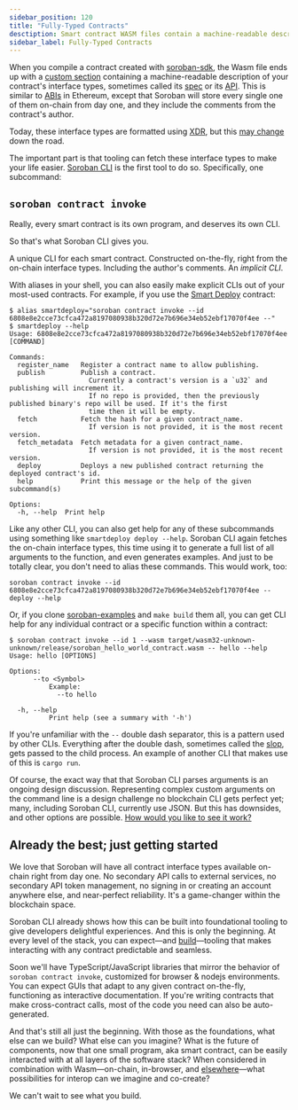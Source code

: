 ```yaml
---
sidebar_position: 120
title: "Fully-Typed Contracts"
desctiption: Smart contract WASM files contain a machine-readable description of the interface type.
sidebar_label: Fully-Typed Contracts
---
```


<head>
  <title>
    Smart contract WASM files contain a machine-readable description of the
    interface type.
  </title>
  <meta charSet="utf-8" />
  <meta
    property="og:title"
    content="Smart contract WASM files contain a machine-readable description of the interface type."
  />
  <meta
    property="og:description"
    content="All smart contract interface types will be available on-chain right away with no secondary API calls to external services, no secondary API management, and more."
  />
  <link
    rel="canonical"
    href="https://soroban.stellar.org/docs/soroban-internals/fully-typed-contracts"
  />
</head>

When you compile a contract created with [soroban-sdk](../resources/sdks/write-contracts.mdx#soroban-rust-sdk), the Wasm file ends up with a [custom section](https://webassembly.github.io/spec/core/appendix/custom.html) containing a machine-readable description of your contract's interface types, sometimes called its [spec](https://github.com/stellar/rs-soroban-sdk/tree/main/soroban-spec) or its [API](https://github.com/stellar/soroban-docs/pull/381#issuecomment-1507283476). This is similar to [ABIs](https://www.quicknode.com/guides/ethereum-development/smart-contracts/what-is-an-abi/) in Ethereum, except that Soroban will store every single one of them on-chain from day one, and they include the comments from the contract's author.

Today, these interface types are formatted using [XDR](https://developers.stellar.org/docs/encyclopedia/xdr), but this [may change](https://github.com/stellar/rs-soroban-sdk/issues/683) down the road.

The important part is that tooling can fetch these interface types to make your life easier. [Soroban CLI](../resources/soroban-cli.mdx) is the first tool to do so. Specifically, one subcommand:

## `soroban contract invoke`

Really, every smart contract is its own program, and deserves its own CLI.

So that's what Soroban CLI gives you.

A unique CLI for each smart contract. Constructed on-the-fly, right from the on-chain interface types. Including the author's comments. An _implicit CLI_.

With aliases in your shell, you can also easily make explicit CLIs out of your most-used contracts. For example, if you use the [Smart Deploy](https://communityfund.stellar.org/projects/smart-deploy-scf-13) contract:

```text
$ alias smartdeploy="soroban contract invoke --id 6808e8e2cce73cfca472a8197080938b320d72e7b696e34eb52ebf17070f4ee --"
$ smartdeploy --help
Usage: 6808e8e2cce73cfca472a8197080938b320d72e7b696e34eb52ebf17070f4ee [COMMAND]

Commands:
  register_name   Register a contract name to allow publishing.
  publish         Publish a contract.
                    Currently a contract's version is a `u32` and publishing will increment it.
                    If no repo is provided, then the previously published binary's repo will be used. If it's the first
                    time then it will be empty.
  fetch           Fetch the hash for a given contract_name.
                    If version is not provided, it is the most recent version.
  fetch_metadata  Fetch metadata for a given contract_name.
                    If version is not provided, it is the most recent version.
  deploy          Deploys a new published contract returning the deployed contract's id.
  help            Print this message or the help of the given subcommand(s)

Options:
  -h, --help  Print help
```

Like any other CLI, you can also get help for any of these subcommands using something like `smartdeploy deploy --help`. Soroban CLI again fetches the on-chain interface types, this time using it to generate a full list of all arguments to the function, and even generates examples. And just to be totally clear, you don't need to alias these commands. This would work, too:

    soroban contract invoke --id 6808e8e2cce73cfca472a8197080938b320d72e7b696e34eb52ebf17070f4ee -- deploy --help

Or, if you clone [soroban-examples](https://github.com/stellar/soroban-examples) and `make build` them all, you can get CLI help for any individual contract or a specific function within a contract:

```text
$ soroban contract invoke --id 1 --wasm target/wasm32-unknown-unknown/release/soroban_hello_world_contract.wasm -- hello --help
Usage: hello [OPTIONS]

Options:
      --to <Symbol>
          Example:
            --to hello

  -h, --help
          Print help (see a summary with '-h')
```

If you're unfamiliar with the `--` double dash separator, this is a pattern used by other CLIs. Everything after the double dash, sometimes called the [slop](https://github.com/clap-rs/clap/issues/971), gets passed to the child process. An example of another CLI that makes use of this is `cargo run`.

Of course, the exact way that that Soroban CLI parses arguments is an ongoing design discussion. Representing complex custom arguments on the command line is a design challenge no blockchain CLI gets perfect yet; many, including Soroban CLI, currently use JSON. But this has downsides, and other options are possible. [How would you like to see it work?](https://docs.google.com/document/d/1LASaLyxIA2-YqLnn2NqI5NZGnEmdzx9lLh-j7n0-i4A/edit#)

## Already the best; just getting started

We love that Soroban will have all contract interface types available on-chain right from day one. No secondary API calls to external services, no secondary API token management, no signing in or creating an account anywhere else, and near-perfect reliability. It's a game-changer within the blockchain space.

Soroban CLI already shows how this can be built into foundational tooling to give developers delightful experiences. And this is only the beginning. At every level of the stack, you can expect—and [build](https://stellar.org/foundation/grants-and-funding)—tooling that makes interacting with any contract predictable and seamless.

Soon we'll have TypeScript/JavaScript libraries that mirror the behavior of `soroban contract invoke`, customized for browser & nodejs environments. You can expect GUIs that adapt to any given contract on-the-fly, functioning as interactive documentation. If you're writing contracts that make cross-contract calls, most of the code you need can also be auto-generated.

And that's still all just the beginning. With those as the foundations, what else can we build? What else can you imagine? What is the future of components, now that one small program, aka smart contract, can be easily interacted with at all layers of the software stack? When considered in combination with Wasm—on-chain, in-browser, and [elsewhere](https://en.wikipedia.org/wiki/WebAssembly#Implementations)—what possibilities for interop can we imagine and co-create?

We can't wait to see what you build.
